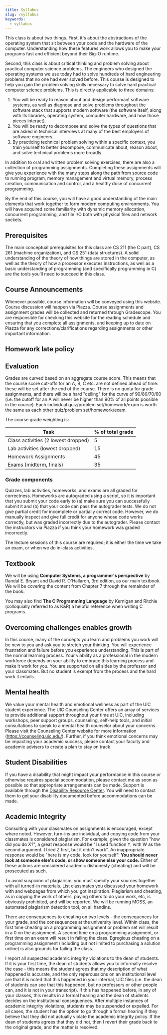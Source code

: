 ```yaml
---
title: Syllabus
slug: /syllabus
keywords: 
  - syllabus
---
```


This class is about two things. First, it's about the abstractions of the
operating system that sit between your code and the hardware of the computer.
Understanding how these features work allows you to make your programs fast and
efficient beyond their Big-O runtime. 

Second, this class is about critical thinking and problem solving about
practical computer science problems. The engineers who designed the operating
systems we use today had to solve hundreds of hard engineering problems that no
one had ever solved before. This course is designed to help you gain the
problem solving skills necessary to solve hard practical computer science
problems. This is directly applicable to three domains:

1. You will be ready to reason about and design performant software systems, as
   well as diagnose and solve problems throughout the software stack that
   supports modern software (the software itself, along with its libraries,
   operating system, computer hardware, and how those pieces interact).
2. You will be ready to decompose and solve the types of questions that are
   asked in technical interviews at many of the best employers of software
   engineers.
3. By practicing technical problem solving within a specific context, you train
   yourself to better decompose, communicate about, reason about, and solve
   technical problems more broadly.

In addition to oral and written problem solving exercises, there are also a
collection of programming assignments. Completing these assignments will give
you experience with the many steps along the path from source code to running
program, memory management and virtual memory, process creation, communication
and control, and a healthy dose of concurrent programming.

By the end of this course, you will have a good understanding of the main
elements that work together to form modern computing environments. You will
have acquired some familiarity with
dynamic memory allocation, concurrent programming, and file I/O both with
physical files and network sockets.


## Prerequisites
The main conceptual prerequisites for this class are CS 211 (the C part), CS 261
(machine organization), and CS 251 (data structures). A solid understanding of
the theory of how things are stored in the computer, as well as the theory of
how a processor executes instructions, as well as a basic understanding of
programming (and specifically programming in C) are the tools you'll need to
succeed in this class.

## Course Announcements
Whenever possible, course information will be conveyed using this website.
Course discussion will happen via Piazza. Course assignments and assignment
grades will be collected and returned through Gradescope.
You are responsible
for checking this website for the reading schedule and ensuring that you
complete all assignments, and keeping up to date on Piazza for any
corrections/clarifications regarding assignments or other important
information.

##  Homework late policy

<LatePolicy />


## Evaluation
Grades are curved based on an aggregate course score. This means that the
course score cut-offs for an A, B, C etc. are not defined ahead of time: these
will be set after the end of the course. There is no quota for grade
assignments, and there will be a hard "ceiling" for the curve of 90/80/70/60
(i.e. the cutoff for an A will never be higher than 90% of all points possible
in the course). Each individual quiz/problem set/homework/exam is worth the
same as each other quiz/problem set/homework/exam.

The course grade weighting is:

| Task | % of total grade     |
| ---- | ----------------     |
| Class activities (2 lowest dropped) | 5  |
| Lab activities (lowest dropped) | 15  |
| Homework Assignments | 45  |
| Exams (midterm, finals)          | 35  |

### Grade components

Quizzes, lab activities, homeworks, and exams are all graded for
correctness. Homeworks are autograded using a script, so it is important that
you submit your code early to (a) make sure you can successfully submit it and
(b) that your code can pass the autograder tests. We do not give partial credit
for incomplete or partially correct code. However, we do manually inspect and
give full credit for anyone whose code works correctly, but was graded
incorrectly due to the autograder. Please contact the instructors via Piazza if
you think your homework was graded incorrectly.

The lecture sessions of this course are required; it is either the time we take
an exam, or when we do in-class activities. 


[polakis]: https://www.cs.uic.edu/~polakis/


## Textbook

We will be using **Computer Systems, a programmer's perspective** by Randal E.
Bryant and David R. O'Hallaron, 3rd edition, as our main textbook. We will be
covering the content from Chapter 7 through the remainder of the book.

You may also find **The C Programming Language** by Kernigan and Ritchie
(colloquially referred to as K&R) a helpful reference when writing C programs.

## Overcoming challenges enables growth

In this course, many of the concepts you
learn and problems you work will be new to you and ask you to stretch your
thinking. You will experience frustration and failure before you experience
understanding. This is part of the normal learning process. Your viability as a
professional in the modern workforce depends on your ability to embrace this
learning process and make it work for you. You are supported on all sides by the
professor and your classmates. But no student is exempt from the process and the
hard work it entails.


## Mental health

We value your mental health and emotional wellness as part of the UIC student
experience. The UIC Counseling Center offers an array of services to provide
additional support throughout your time at UIC, including workshops, peer
support groups, counseling, self-help tools, and initial consultations to speak
to a mental health counselor about your concerns. Please visit the Counseling
Center website for more information (https://counseling.uic.edu/). Further, if
you think emotional concerns may be impacting your academic success, please
contact your faculty and academic advisers to create a plan to stay on track.



## Student Disabilities

If you have a disability that might impact your performance in this course or
otherwise requires special accommodation, please contact me as soon as possible
so that appropriate arrangements can be made. Support is available through the
[Disability Resource Center](https://drc.uic.edu/). You will need to
contact them to get your disability documented before accommodations can be
made.



##  Academic Integrity

Consulting with your classmates on assignments is encouraged, except where
noted. However, turn-ins are individual, and copying code from your classmates
is considered plagiarism. For example, given the question "how did you do X?", a
great response would be "I used function Y, with W as the second argument. I
tried Z first, but it didn't work". An inappropriate response would be "here is
my code, look for yourself". **You should never look at someone else's code, or
show someone else your code.** Either of these actions are considered academic
dishonesty (cheating) and will be prosecuted as such.

To avoid suspicion of plagiarism, you must specify your sources together with
all turned-in materials. List classmates you discussed your homework with and
webpages from which you got inspiration. Plagiarism and cheating, as in copying
the work of others, paying others to do your work, etc, is obviously prohibited,
and will be reported.  We will be running MOSS, an automated plagiarism
detection tool, on all handins.

There are consequences to cheating on two levels - the consequences for your
grade, and the consequences at the university level.  Within class, the first
time cheating on a programming assignment or problem set will result in a 0 on
the assignment.  A second time on a programming assignment, or first time on an
exam will result in failing the class. Egregious cheating on a programming
assignment (including but not limited to purchasing a solution online) is also
grounds for failing the class.

I report all suspected academic integrity violations to the dean of students.
If it is your first time, the dean of students allows you to informally resolve
the case - this means the student agrees that my description of what happened is
accurate, and the only repercussions on an institutional level are that it is
noted that this happened in your internal, UIC files (i.e. the dean of students
can see that this happened, but no professors or other people can, and it is not
in your transcript).  If this has happened before, in any of your classes, this
results in a formal hearing and the dean of students decides on the
institutional consequences.  After multiple instances of academic integrity
violations, students may be suspended or expelled.  For all cases, the student
has the option to go through a formal hearing if they believe that they did not
actually violate the academic integrity policy.  If the dean of students agrees
that they did not, then I revert their grade back to the original grade, and the
matter is resolved.
